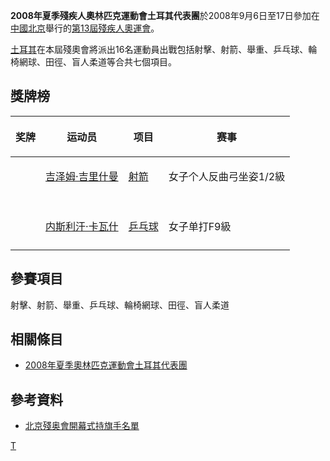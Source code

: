 {{Infobox Country Paralympics
|NPC= TUR
|games= 2008年夏季
|competitors=16
|sports=7
|flagbearer=
|gold=1
|silver=
|bronze=1
|total=2
|rank=58
|officials=
}}

'''2008年夏季殘疾人奧林匹克運動會土耳其代表團'''於2008年9月6日至17日參加在[[中國北京|中國北京]]舉行的[[2008年夏季殘奧會|第13屆殘疾人奧運會]]。

[[土耳其|土耳其]]在本屆殘奧會將派出16名運動員出戰包括射擊、射箭、舉重、乒乓球、輪椅網球、田徑、盲人柔道等合共七個項目。

== 獎牌榜 ==
{| class="wikitable sortable" style="font-size:88%"
|-bgcolor=#efefef
! 奖牌
! 运动员
! 项目
! 赛事
|-
| {{gold medal}} || [[吉泽姆·吉里什曼|吉泽姆·吉里什曼]] || [[2008年夏季殘奧會射箭比賽|射箭]] || 女子个人反曲弓坐姿1/2級
|-

|-
|-

|-
| {{bronze medal}} || [[内斯利汗·卡瓦什|内斯利汗·卡瓦什]] || [[2008年夏季殘奧會乒乓球比賽|乒乓球]] || 女子单打F9級
|-

|}

== 參賽項目 ==
射擊、射箭、舉重、乒乓球、輪椅網球、田徑、盲人柔道

== 相關條目 ==
*[[2008年夏季奧林匹克運動會土耳其代表團|2008年夏季奧林匹克運動會土耳其代表團]]

== 參考資料 ==
*[https://web.archive.org/web/20080909184931/http://www.paralympic.org/release/Main_Sections_Menu/News/Press_Releases/Flagbearers_List_Opening_Ceremony_Final_5_Sept1.pdf 北京殘奥會開幕式持旗手名單]

{{2008年夏季殘疾人奧林匹克運動會代表團}}

[[Category:2008年夏季殘疾人奧林匹克運動會代表團|T]]